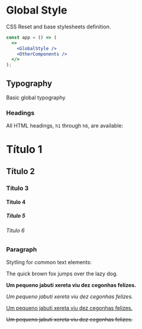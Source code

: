 
<Meta title="Styles / GlobalStyle" component={GlobalStyle} />

# Global Style

CSS Reset and base stylesheets definition.

```jsx
const app = () => (
  <>
    <GlobalStyle />
    <OtherComponents />
  </>
);
```

## Typography

Basic global typography

### Headings

All HTML headings, `h1` through `h6`, are available:

<Preview>
  <Story name="Headings">
    <div>
      <h1>Título 1</h1>
      <h2>Título 2</h2>
      <h3>Título 3</h3>
      <h4>Título 4</h4>
      <h5>Título 5</h5>
      <h6>Título 6</h6>
    </div>
  </Story>
</Preview>

### Paragraph

Stytling for common text elements:

<Preview>
  <Story name="Paragraph">
    <div>
      <p>The quick brown fox jumps over the lazy dog.</p>
      <p>
        <strong>Um pequeno jabuti xereta viu dez cegonhas felizes.</strong>
      </p>
      <p>
        <em>Um pequeno jabuti xereta viu dez cegonhas felizes.</em>
      </p>
      <p>
        <u>Um pequeno jabuti xereta viu dez cegonhas felizes.</u>
      </p>
      <p>
        <s>Um pequeno jabuti xereta viu dez cegonhas felizes.</s>
      </p>
    </div>
  </Story>
</Preview>
